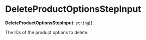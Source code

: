 
# DeleteProductOptionsStepInput

 **DeleteProductOptionsStepInput**: `string`[]

The IDs of the product options to delete.

